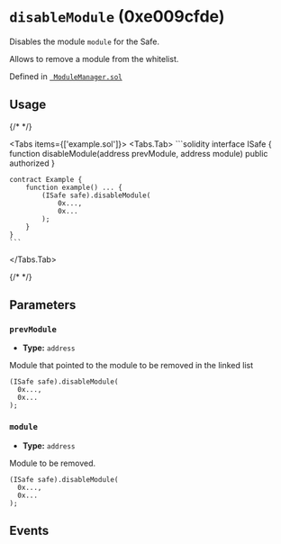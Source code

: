 
<LegacyCallout />

# `disableModule` (0xe009cfde)



Disables the module `module` for the Safe.

Allows to remove a module from the whitelist.
<OnlySafeTxCallout />




Defined in [` ModuleManager.sol`](https://github.com/safe-global/safe-smart-account/tree/v1.3.0/contracts/base/ModuleManager.sol#L47)


## Usage

{/* <!-- vale off --> */}

<Tabs items={['example.sol']}>
  <Tabs.Tab>
    ```solidity
    interface ISafe {
        function disableModule(address prevModule, address module) public authorized
    }

    contract Example {
        function example() ... {
            (ISafe safe).disableModule(
                0x...,
                0x...
            );
        }
    }
    ```
  </Tabs.Tab>
</Tabs>

{/* <!-- vale on --> */}



## Parameters

### `prevModule`

  - **Type:** `address`

  Module that pointed to the module to be removed in the linked list

  ```solidity focus=2
  (ISafe safe).disableModule(
    0x...,
    0x...
  );
  ```


### `module`

  - **Type:** `address`

  Module to be removed.

  ```solidity focus=3
  (ISafe safe).disableModule(
    0x...,
    0x...
  );
  ```




## Events

<DisabledModule />

